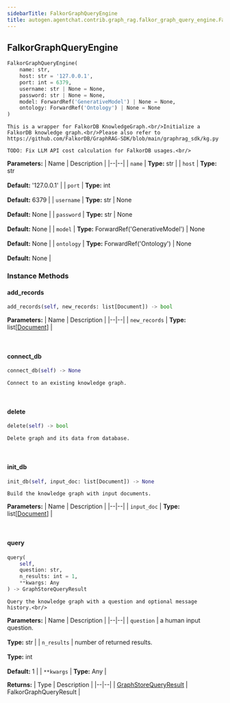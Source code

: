 ```yaml
---
sidebarTitle: FalkorGraphQueryEngine
title: autogen.agentchat.contrib.graph_rag.falkor_graph_query_engine.FalkorGraphQueryEngine
---
```

<h2 id="autogen.agentchat.contrib.graph_rag.falkor_graph_query_engine.FalkorGraphQueryEngine" class="doc doc-heading">
    <code class="doc-symbol doc-symbol-heading doc-symbol-class"></code>
    <span class="doc doc-object-name doc-class-name">FalkorGraphQueryEngine</span>
</h2>

```python
FalkorGraphQueryEngine(
    name: str,
    host: str = '127.0.0.1',
    port: int = 6379,
    username: str | None = None,
    password: str | None = None,
    model: ForwardRef('GenerativeModel') | None = None,
    ontology: ForwardRef('Ontology') | None = None
)
```

    This is a wrapper for FalkorDB KnowledgeGraph.<br/>Initialize a FalkorDB knowledge graph.<br/>Please also refer to https://github.com/FalkorDB/GraphRAG-SDK/blob/main/graphrag_sdk/kg.py
    
    TODO: Fix LLM API cost calculation for FalkorDB usages.<br/>

<b>Parameters:</b>
| Name | Description |
|--|--|
| `name` | **Type:** str |
| `host` | **Type:** str<br/><br/>**Default:** '127.0.0.1' |
| `port` | **Type:** int<br/><br/>**Default:** 6379 |
| `username` | **Type:** str \| None<br/><br/>**Default:** None |
| `password` | **Type:** str \| None<br/><br/>**Default:** None |
| `model` | **Type:** ForwardRef('GenerativeModel') \| None<br/><br/>**Default:** None |
| `ontology` | **Type:** ForwardRef('Ontology') \| None<br/><br/>**Default:** None |

### Instance Methods

<code class="doc-symbol doc-symbol-heading doc-symbol-method"></code>
#### add_records

```python
add_records(self, new_records: list[Document]) -> bool
```

    

<b>Parameters:</b>
| Name | Description |
|--|--|
| `new_records` | **Type:** list[[Document](/docs/api-reference/autogen/agentchat/contrib/graph_rag/document/Document)] |

<br />

<code class="doc-symbol doc-symbol-heading doc-symbol-method"></code>
#### connect_db

```python
connect_db(self) -> None
```

    Connect to an existing knowledge graph.

<br />

<code class="doc-symbol doc-symbol-heading doc-symbol-method"></code>
#### delete

```python
delete(self) -> bool
```

    Delete graph and its data from database.

<br />

<code class="doc-symbol doc-symbol-heading doc-symbol-method"></code>
#### init_db

```python
init_db(self, input_doc: list[Document]) -> None
```

    Build the knowledge graph with input documents.

<b>Parameters:</b>
| Name | Description |
|--|--|
| `input_doc` | **Type:** list[[Document](/docs/api-reference/autogen/agentchat/contrib/graph_rag/document/Document)] |

<br />

<code class="doc-symbol doc-symbol-heading doc-symbol-method"></code>
#### query

```python
query(
    self,
    question: str,
    n_results: int = 1,
    **kwargs: Any
) -> GraphStoreQueryResult
```

    Query the knowledge graph with a question and optional message history.<br/>

<b>Parameters:</b>
| Name | Description |
|--|--|
| `question` | a human input question.<br/><br/>**Type:** str |
| `n_results` | number of returned results.<br/><br/>**Type:** int<br/><br/>**Default:** 1 |
| `**kwargs` | **Type:** Any |

<b>Returns:</b>
| Type | Description |
|--|--|
| [GraphStoreQueryResult](/docs/api-reference/autogen/agentchat/contrib/graph_rag/graph_query_engine/GraphStoreQueryResult) | FalkorGraphQueryResult |

<br />